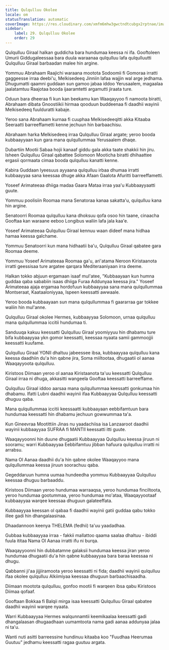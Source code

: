```yaml
---
title: Qulqulluu Okolee
locale: om
statusTranslation: automatic
coverImage: https://res.cloudinary.com/xmfm6mhw3gwctndtcubgx2rptnae/image/upload/v1741354419/small_cover_la_gran_rebelion_28716e29d2.webp
sidebar:
    label: 29. Qulqulluu Okolee
    order: 29
---
```

Qulqulluu Giraal halkan guddicha bara hundumaa keessa ni ifa. Gooftoleen Umurii Giddugaleessaa bara duula waraanaa qulqulluu lafa qulqulluutti Qulqulluu Giraal barbaadan malee hin argine.

Yommuu Abrahaam Raajichi waraana mootota Sodoomii fi Gomoraa irratti gaggeesse irraa deebi'u, Melkisedeeq Jinniin lafaa wajjin wal arge jedhama. Dhugumatti qaamni guddaan sun gamoo jabaa iddoo Yerusaalem, magaalaa jaalatamtuu Raajotaa booda ijaaramtetti argamutti jiraata ture.

Oduun bara dheeraa fi kun kan beekamu kan Waaqayyoo fi namoota biratti, Abrahaam dibata Gnoostiikii hirmaa qooduun buddeenaa fi daadhii wayinii Melkisedeeq fuulduratti kabaje.

Yeroo sana Abrahaam kurnaa fi cuuphaa Melkisedeeqitti akka Kitaaba Seeraatti barreeffametti kenne jechuun hin barbaachisu.

Abrahaam harka Melkisedeeq irraa Qulqulluu Giraal argate; yeroo booda kubbaayyaan kun gara mana qulqullummaa Yerusaalem dhaqe.

Dubartiin Mootii Sabaa hojii kanaaf giddu gala akka taate shakkii hin jiru. Isheen Qulqulluu Giraal qabattee Solomoon Mooticha biratti dhihaattee ergasii qormaata cimaa booda qulqulluu kanatti kenne.

Kabira Guddaan Iyeesuus ayyaana qulqulluu irbaa dhumaa irratti kubbaayyaa sana keessaa dhuge akka Afaan Gaalota Afuritti barreeffametti.

Yoseef Arimateeaa dhiiga madaa Gaara Mataa irraa yaa'u Kubbaayyaatti guute.

Yommuu poolisiin Roomaa mana Senatoraa kanaa sakatta'u, qulqulluu kana hin argine.

Senatoorri Roomaa qulqulluu kana dhoksuu qofa osoo hin taane, cinaacha Gooftaa kan waraane eeboo Longibus waliin lafa jala kaa'e.

Yoseef Arimateeaa Qulqulluu Giraal kennuu waan dideef mana hidhaa hamaa keessa galchame.

Yommuu Senatoorri kun mana hidhaatii ba'u, Qulqulluu Giraal qabatee gara Roomaa deeme.

Yommuu Yoseef Arimateeaa Roomaa ga'u, ari'atama Neroon Kiristaanota irratti geessisaa ture argatee qarqara Mediteraaniyaan irra deeme.

Halkan tokko abjuun ergamaan isaaf mul'atee, "Kubbaayaan kun humna guddaa qaba sababiin isaas dhiiga Furaa Addunyaa keessa jira." Yoseef Arimateeaa ajaja ergamaa hordofuun kubbaayyaa sana mana qulqullummaa Montseraat, Kaataaloniyyaa, Ispeen keessatti awwaale.

Yeroo booda kubbaayaan sun mana qulqullummaa fi gaararraa gar tokkee waliin hin mul'anne.

Qulqulluu Giraal okolee Hermes, kubbaayyaa Solomoon, urnaa qulqulluu mana qulqullummaa iccitii hundumaa ti.

Sanduuqa kakuu keessatti Qulqulluu Giraal yoomiyyuu hin dhabamu ture bifa kubbaayyaa ykn gomor keessatti, keessaa nyaata samii gammoojjii keessatti kuufame.

Qulqulluu Giraal YONII dhaltuu jabeessee ibsa, kubbaayyaa qulqulluu kana keessa daadhiin du'a hin qabne jira, Soma miiltootaa, dhugaatii ol aanaa Waaqayyoota qulqulluu.

Kiristoos Diimaan yeroo ol aanaa Kiristaanota ta'uu keessatti Qulqulluu Giraal irraa ni dhuga, akkasitti wangeela Gooftaa keessatti barreeffame.

Qulqulluu Giraal iddoo aarsaa mana qulqullummaa keessatti gonkumaa hin dhabamu. Ifatti Lubni daadhii wayinii ifaa Kubbaayyaa Qulqulluu keessatti dhuguu qaba.

Mana qulqullummaa iccitii keessaatti kubbaayaan eebbifamtuun bara hundumaa keessatti hin dhabamu jechuun gowwummaa ta'a.

Kun Gineevraa Mootittiin Jinas nu yaadachiisa isa Lanzaaroot daadhii wayinii kubbaayyaa SUFRAA fi MANTII keessatti itti guute.

Waaqayyoonni hin duune dhugaatii Kubbaayyaa Qulqulluu keessa jiruun ni sooramu; warri Kubbaayyaa Eebbifamtuu jibban hafuura qulqulluu irratti ni arrabsu.

Nama Ol Aanaa daadhii du'a hin qabne okolee Waaqayyoo mana qulqullummaa keessa jiruun soorachuu qaba.

Gegeddaruun humna uumaa hundeedha yommuu Kubbaayyaa Qulqulluu keessaa dhuguu barbaaddu.

Kiristoos Diimaan yeroo hundumaa warraaqsa, yeroo hundumaa finciltoota, yeroo hundumaa gootummaa, yeroo hundumaa mo'ataa, Waaqayyootaaf kubbaayyaa warqee keessaa dhuguun galateeffata.

Kubbaayyaa keessan ol qabaa fi daadhii wayinii gatii guddaa qabu tokko illee gadi hin dhangalaasinaa.

Dhaadannoon keenya THELEMA (fedhii) ta'uu yaadadhaa.

Gubbaa kubbaayyaa irraa - fakkii mallattoo qaama saalaa dhaltuu - ibiddi fuula ititaa Nama Ol Aanaa irratti ifu ni burqa.

Waaqayyoonni hin dubbatamne galaksii hundumaa keessa jiran yeroo hundumaa dhugaatii du'a hin qabne kubbaayyaa bara baraa keessaa ni dhugu.

Qabbanni ji'aa jijjiiramoota yeroo keessatti ni fida; daadhii wayinii qulqulluu ifaa okolee qulqulluu Alkiimiyaa keessaa dhuguun barbaachisaadha.

Diimaan mootota qulqulluu, gonfoo mootii fi warqeen ibsa qabu Kiristoos Diimaa qofaaf.

Gooftaan Bokkaa fi Balqii mirga isaa keessatti Qulqulluu Giraal qabatee daadhii wayinii warqee nyaata.

Warri Kubbaayyaa Hermes walqunnamtii keemikaalaa keessatti gadi dhangalaasan dhugaadhaan uumamtoota nama gadi aanaa addunyaa jalaa ni ta'u.

Wanti nuti asitti barreessine hundinuu kitaaba koo "Fuudhaa Heerumaa Guutuu" jedhamu keessatti ragaa guutuu argata.

